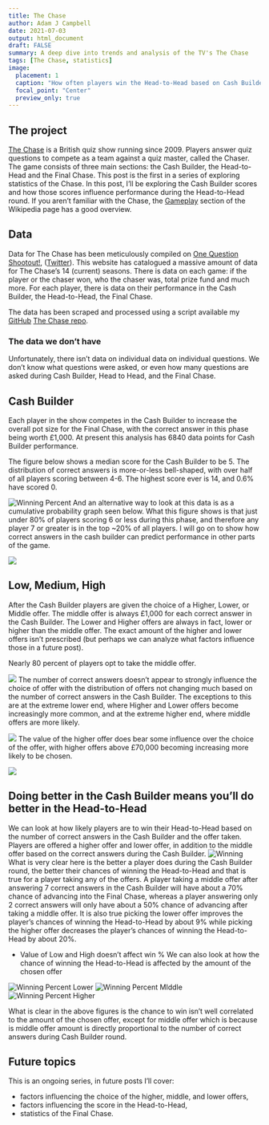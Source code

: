 ```yaml
---
title: The Chase
author: Adam J Campbell
date: 2021-07-03
output: html_document
draft: FALSE
summary: A deep dive into trends and analysis of the TV's The Chase
tags: [The Chase, statistics] 
image:
  placement: 1
  caption: "How often players win the Head-to-Head based on Cash Builder performance"
  focal_point: "Center"
  preview_only: true
---
```


## The project
[The Chase](https://en.wikipedia.org/wiki/The_Chase_(British_game_show)) is a British quiz show running since 2009.  Players answer quiz questions to compete as a team against a quiz master, called the Chaser.  The game consists of three main sections: the Cash Builder, the Head-to-Head and the Final Chase.  This post is the first in a series of exploring statistics of the Chase.  In this post, I'll be exploring the Cash Builder scores and how those scores influence performance during the Head-to-Head round.  If you aren't familiar with the Chase, the [Gameplay](https://en.wikipedia.org/wiki/The_Chase_(British_game_show)#Gameplay) section of the Wikipedia page has a good overview.

## Data
Data for The Chase has been meticulously compiled on [One Question Shootout!](http://onequestionshootout.xyz/), ([Twitter](https://twitter.com/OneQnShootout)).  This website has catalogued a massive amount of data for The Chase's 14 (current) seasons.  There is data on each game: if the player or the chaser won, who the chaser was, total prize fund and much more.  For each player, there is data on their performance in the Cash Builder, the Head-to-Head, the Final Chase. 

The data has been scraped and processed using a script available my [GitHub](https://github.com/campbead) [The Chase repo](https://github.com/campbead/thechase/blob/master/ETL.R).

### The data we don't have
Unfortunately, there isn't data on individual data on individual questions.  We don't know what questions were asked, or even how many questions are asked during Cash Builder, Head to Head, and the Final Chase.

## Cash Builder
Each player in the show competes in the Cash Builder to increase the overall pot size for the Final Chase, with the correct answer in this phase being worth £1,000.  At present this analysis has 6840 data points for Cash Builder performance.

The figure below shows a median score for the Cash Builder to be 5. The distribution of correct answers is more-or-less bell-shaped, with over half of all players scoring between 4-6. The highest score ever is 14, and 0.6% have scored 0.

![Winning Percent](/img/correct_answer_distribution.png)
And an alternative way to look at this data is as a cumulative probability graph seen below.  What this figure shows is that just under 80% of players scoring 6 or less during this phase, and therefore any player 7 or greater is in the top ~20% of all players.  I will go on to show how correct answers in the cash builder can predict performance in other parts of the game.

![](/img/correct_answer_distribution_cummulative.png)

## Low, Medium, High
After the Cash Builder players are given the choice of a Higher, Lower, or Middle offer.  The middle offer is always £1,000 for each correct answer in the Cash Builder.   The Lower and Higher offers are always in fact, lower or higher than the middle offer.  The exact amount of the higher and lower offers isn't prescribed (but perhaps we can analyze what factors influence those in a future post).

Nearly 80 percent of players opt to take the middle offer. 

![](/img/Offer_choice_frequency.png)
The number of correct answers doesn't appear to strongly influence the choice of offer with the distribution of offers not changing much based on the number of correct answers in the Cash Builder.  The exceptions to this are at the extreme lower end, where Higher and Lower offers become increasingly more common, and at the extreme higher end, where middle offers are more likely.

![](/img/Offer_choice_frequency_by_correct_answer.png)
The value of the higher offer does bear some influence over the choice of the offer, with higher offers above £70,000 becoming increasing more likely to be chosen.

![](/img/How_enticing_is_the_higher_offer.png)

## Doing better in the Cash Builder means you'll do better in the Head-to-Head
We can look at how likely players are to win their Head-to-Head based on the number of correct answers in the Cash Builder and the offer taken.
Players are offered a higher offer and lower offer, in addition to the middle offer based on the correct answers during the Cash Builder.
![Winning](/img/WinningPCT_by_correct_and_offer.png)
What is very clear here is the better a player does during the Cash Builder round, the better their chances of winning the Head-to-Head and that is true for a player taking any of the offers.  A player taking a middle offer after answering 7 correct answers in the Cash Builder will have about a 70% chance of advancing into the Final Chase, whereas a player answering only 2 correct answers will only have about a 50% chance of advancing after taking a middle offer. It is also true picking the lower offer improves the player's chances of winning the Head-to-Head by about 9% while picking the higher offer decreases the player's chances of winning the Head-to-Head by about 20%.

- Value of Low and High doesn't affect win %
We can also look at how the chance of winning the Head-to-Head is affected by the amount of the chosen offer

![Winning Percent Lower](/img/WinningPCT_Lower.png)
![Winning Percent MIddle](/img/WinningPCT_Middle.png)
![Winning Percent Higher](/img/WinningPCT_Higher.png)

What is clear in the above figures is the chance to win isn't well correlated to the amount of the chosen offer, except for middle offer which is because is middle offer amount is directly proportional to the number of correct answers during Cash Builder round.

## Future topics
This is an ongoing series, in future posts I'll cover:

- factors influencing the choice of the higher, middle, and lower offers,
- factors influencing the score in the Head-to-Head,
- statistics of the Final Chase.

